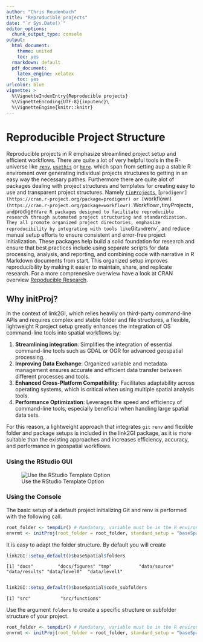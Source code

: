 ```yaml
---
author: "Chris Reudenbach"
title: "Reproducible projects"
date: "`r Sys.Date()`"
editor_options:
  chunk_output_type: console
output:
  html_document: 
    theme: united
    toc: yes
  rmarkdown: default
  pdf_document:
    latex_engine: xelatex
    toc: yes
urlcolor: blue
vignette: >
  %\VignetteIndexEntry{Reproducible projects}
  %\VignetteEncoding{UTF-8}{inputenc}\
  %\VignetteEngine{knitr::knitr}
---
```




# Reproducible Project Structure

Reproducible projects in R emphasize streamlined project setup and efficient workflows. There are quite a lot of very helpful tools in the R-universe like [`renv`](https://cran.r-project.org/package=renv), [`usethis`](https://cran.r-project.org/package=usethis) or [`here`](https://cran.r-project.org/package=here). which span from setting aup a stable R enviroment over generating individual projects structures to getting in an easy way the necessary pathes. Furthermore there are quite alot of packages dealing with project structures and templates for creating easy to use and transparent project structures. Namely [`tinProjects`](https://cran.r-project.org/package=tinyProject), [`prodigenr](https://cran.r-project.org/package=prodigenr) or [`workflowr`](https://cran.r-project.org/package=workflowr). `Workflowr`, `tinyProjects`, and `prodigenr` are R packages designed to facilitate reproducible research through automated project structuring and standardization. They all promote organized project directories, emphasize reproducibility by integrating with tools like `Git` and `renv`, and reduce manual setup efforts to ensure consistent and error-free project initialization. These packages help build a solid foundation for research and ensure that best practices include using separate scripts for data processing, analysis, and reporting, and combining code with narrative in R Markdown documents from start. This organized setup improves reproducibility by making it easier to maintain, share, and replicate research. For a more comprenesive overwiew have a look at CRAN overview [Repoducible Research ](https://cran.r-project.org/web/views/ReproducibleResearch.html).

## Why initProj?
In the context of link2GI, which relies heavily on third-party command-line APIs and requires complex and stable folder and file structures, a flexible, lightweight R project setup greatly enhances the integration of OS command-line tools into spatial workflows by:

1. **Streamlining integration**: Simplifies the integration of essential command-line tools such as GDAL or OGR for advanced geospatial processing.
2. **Improving Data Exchange**: Organized variable and metadata management ensures accurate and efficient data transfer between different processes and tools.
3. **Enhanced Cross-Platform Compatibility**: Facilitates adaptability across operating systems, which is critical when using multiple spatial analysis tools.
4. **Performance Optimization**: Leverages the speed and efficiency of command-line tools, especially beneficial when handling large spatial data sets.

For this reason, a lightweight approach that integrates `git` `renv` and flexible folder and package setups is included in the link2GI package, as it is more suitable than the existing approaches and increases efficiency, accuracy, and performance in geospatial workflows.

### Using the RStudio GUI

![Use the RStudio Template Option](https://raw.githubusercontent.com/r-spatial/link2GI/master/figures/usegui.gif)

### Using the Console

The basic setup of a default project initializing Git and renv is performed with the following call. 

```R
root_folder <- tempdir() # Mandatory, variable must be in the R environment.
envrmt <- initProj(root_folder = root_folder, standard_setup = "baseSpatial")

```

It is easy to adapt the folder structure. By default you will create 
```R
link2GI::setup_default()$baseSpatial$folders
```
`[1] "docs"         "docs/figures" "tmp"          "data/source"  "data/results" "data/level0"  "data/level1" `

```R

link2GI::setup_default()$baseSpatial$code_subfolders

```

`[1] "src"           "src/functions"`

Use the argument `folders` to create a specific structure or subfolder structure of your project. 

```R
root_folder <- tempdir() # Mandatory, variable must be in the R environment.
envrmt <- initProj(root_folder = root_folder, standard_setup = "baseSpatial",folders = c("data/rawdata/provider1/", "docs/quarto/"))
```

